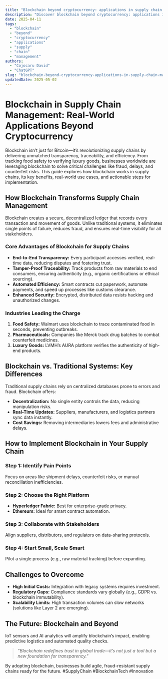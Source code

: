 ```yaml
---
title: "Blockchain beyond cryptocurrency: applications in supply chain management"
description: "Discover blockchain beyond cryptocurrency: applications in supply chain management with this in-depth guide, providing actionable insights and practical tips to boost your knowledge and results."
date: 2025-04-11
tags:
  - "blockchain"
  - "beyond"
  - "cryptocurrency"
  - "applications"
  - "supply"
  - "chain"
  - "management"
authors:
  - "Cojocaru David"
  - "ChatGPT"
slug: "blockchain-beyond-cryptocurrency-applications-in-supply-chain-management"
updatedDate: 2025-05-02
---
```


# Blockchain in Supply Chain Management: Real-World Applications Beyond Cryptocurrency  

Blockchain isn’t just for Bitcoin—it’s revolutionizing supply chains by delivering unmatched transparency, traceability, and efficiency. From tracking food safety to verifying luxury goods, businesses worldwide are leveraging blockchain to solve critical challenges like fraud, delays, and counterfeit risks. This guide explores how blockchain works in supply chains, its key benefits, real-world use cases, and actionable steps for implementation.  

## How Blockchain Transforms Supply Chain Management  

Blockchain creates a secure, decentralized ledger that records every transaction and movement of goods. Unlike traditional systems, it eliminates single points of failure, reduces fraud, and ensures real-time visibility for all stakeholders.  

### Core Advantages of Blockchain for Supply Chains  

- **End-to-End Transparency:** Every participant accesses verified, real-time data, reducing disputes and fostering trust.  
- **Tamper-Proof Traceability:** Track products from raw materials to end consumers, ensuring authenticity (e.g., organic certifications or ethical sourcing).  
- **Automated Efficiency:** Smart contracts cut paperwork, automate payments, and speed up processes like customs clearance.  
- **Enhanced Security:** Encrypted, distributed data resists hacking and unauthorized changes.  

### Industries Leading the Charge  

1. **Food Safety:** Walmart uses blockchain to trace contaminated food in seconds, preventing outbreaks.  
2. **Pharmaceuticals:** Companies like Merck track drug batches to combat counterfeit medicines.  
3. **Luxury Goods:** LVMH’s AURA platform verifies the authenticity of high-end products.  

## Blockchain vs. Traditional Systems: Key Differences  

Traditional supply chains rely on centralized databases prone to errors and fraud. Blockchain offers:  

- **Decentralization:** No single entity controls the data, reducing manipulation risks.  
- **Real-Time Updates:** Suppliers, manufacturers, and logistics partners sync data instantly.  
- **Cost Savings:** Removing intermediaries lowers fees and administrative delays.  

## How to Implement Blockchain in Your Supply Chain  

### Step 1: Identify Pain Points  
Focus on areas like shipment delays, counterfeit risks, or manual reconciliation inefficiencies.  

### Step 2: Choose the Right Platform  
- **Hyperledger Fabric:** Best for enterprise-grade privacy.  
- **Ethereum:** Ideal for smart contract automation.  

### Step 3: Collaborate with Stakeholders  
Align suppliers, distributors, and regulators on data-sharing protocols.  

### Step 4: Start Small, Scale Smart  
Pilot a single process (e.g., raw material tracking) before expanding.  

## Challenges to Overcome  

- **High Initial Costs:** Integration with legacy systems requires investment.  
- **Regulatory Gaps:** Compliance standards vary globally (e.g., GDPR vs. blockchain immutability).  
- **Scalability Limits:** High transaction volumes can slow networks (solutions like Layer 2 are emerging).  

## The Future: Blockchain and Beyond  

IoT sensors and AI analytics will amplify blockchain’s impact, enabling predictive logistics and automated quality checks.  

> _"Blockchain redefines trust in global trade—it’s not just a tool but a new foundation for transparency."_  

By adopting blockchain, businesses build agile, fraud-resistant supply chains ready for the future. #SupplyChain #BlockchainTech #Innovation